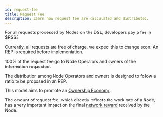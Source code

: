 ```yaml
---
id: request-fee
title: Request Fee
description: Learn how request fee are calculated and distributed.
---
```


For all requests processed by Nodes on the DSL, developers pay a fee in $RSS3.


<Callout type="error">
  Currently, all requests are free of charge, we expect this to change soon. An REP is required before implementation.
</Callout>

100% of the request fee go to Node Operators and owners of the information requested.

<Callout>
  The distribution among Node Operators and owners is designed to follow a ratio to be proposed in an REP.
</Callout>

This model aims to promote an [Ownership Economy](/guide/core/ownership-economy).

The amount of request fee, which directly reflects the work rate of a Node, has a very important impact on the final [network reward](./operation/network-reward) received by the Node.
